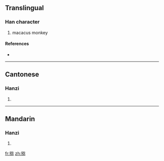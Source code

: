 {{also|獼}}
==Translingual==

===Han character===
{{Han char|rn=94|rad=犬|as=08|sn=11|four=|canj=大竹弓弓火 (KHNNF)}}

# macacus monkey

====References====
* {{Han ref|kx=0713.150|dkj=20488|dj=1125.100|hdz=21354.210|uh=7315|ud=29461}}

----

==Cantonese==

===Hanzi===
{{yue-hanzi|jyut=|y=lei4, mei4|tra=獼}}

# {{defn|Cantonese|sort=犬08}}

----

==Mandarin==

===Hanzi===
{{cmn-hanzi|tra=獼|pin=[[mí]] ([[mi2]])|wg=mi<sup>2</sup>}}

# {{defn|Mandarin|sort=犬08}}

[[fr:猕]]
[[zh:猕]]